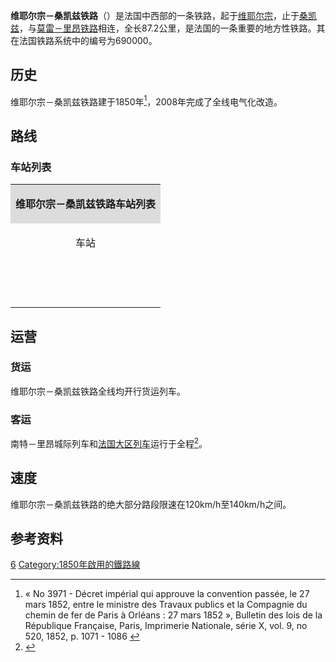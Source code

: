 {{Infobox rail system-route
|collapsed=
|box_width=
|rail_name=维耶尔宗－桑凯兹铁路<br>{{lang|fr|Ligne de Vierzon à Saincaize}}
|banner_color=
|sec_banner_color=
|logo_filename=
|image_width=
|logo_bgcolor=
|logo_note=
|image = Vierzon-Forges gare 3.jpg
|imagesize=
|caption= 维耶尔宗铁铺站
|system_map=
|mapimage_width=
|map_bgcolor=
|locale={{FRA}}
|service_type=客货共用、干线铁路
|start=[[维耶尔宗城站|维耶尔宗城站]]、[[桑凯兹站|桑凯兹站]]
|begin_operation=
|end_operation=
|operation_note=
|system_length=87.2公里
|length_in_operation=
|total_length=
|status=使用中
|line_title=线路
|lines=[[复线铁路|复线铁路]]
|stations=
|route_title=线路
|main_route=
|secondary_route=
|branch_route=
|standard=
|main_stations=[[维耶尔宗城站|维耶尔宗城站]]、[[布尔日站|布尔日站]]
|ridership=
|fleet_size=
|max_speed= 140km/h
|track_gauge={{standard gauge}}（[[标准轨|标准轨]]）
|distance_between_mainlines=
|min_radius=
|max_grade=
|block_signal=自动闭塞
|electrified=2008年
|depot=
|operator={{法国交通数据|sncf}}
|franchise=
|hq=
|key_person=
|website=
|route_map=
}}

'''维耶尔宗－桑凯兹铁路'''（{{lang-fr|Ligne de Vierzon à Saincaize}}）是法国中西部的一条铁路，起于[[维耶尔宗|维耶尔宗]]，止于[[桑凯兹-莫斯|桑凯兹]]，与[[莫雷－里昂铁路|莫雷－里昂铁路]]相连，全长87.2公里，是法国的一条重要的地方性铁路。其在法国铁路系统中的编号为690000。

==历史==

维耶尔宗－桑凯兹铁路建于1850年<ref>« No 3971 - Décret impérial qui approuve la convention passée, le 27 mars 1852, entre le ministre des Travaux publics et la Compagnie du chemin de fer de Paris à Orléans : 27 mars 1852 », Bulletin des lois de la République Française, Paris, Imprimerie Nationale, série X, vol. 9, no 520, 1852, p. 1071 - 1086 {{fr}}</ref>，2008年完成了全线电气化改造。

==路线==

===车站列表===

{| class="wikitable mw-collapsible " style="margin:1em auto 1em auto; font-size:smaller"
|colspan="5" align="center" style="background:#DCDCDC"|'''维耶尔宗－桑凯兹铁路车站列表'''
|-
!align="center" |车站
!align="center" |公里数
!align="center" |交汇路线<ref>注：对接[[奥尔良－蒙托邦铁路|奥尔良－蒙托邦铁路]]的[[维耶尔宗城站|维耶尔宗城站]]计算</ref>
!align="center" |本线停靠车种
!align="center" |可换乘交通
|-
|align="center"|{{Arret|Vierzon-Ville|[[维耶尔宗城站|维耶尔宗城站]]}}
|201.148
|[[奥尔良－蒙托邦铁路|奥尔良－蒙托邦铁路]]<br>[[维耶尔宗－圣皮埃尔代科尔铁路|维耶尔宗－圣皮埃尔代科尔铁路]]<br>
|align="center"|{{法国交通数据|ic}}<br>{{法国交通数据|ter|cvl}}<br>{{法国交通数据|ter|naq}}<br>{{法国交通数据|ter|ara}}
|{{法国交通数据|ter|cvl}}<br>{{法国交通数据/城市公共交通|维耶尔宗}}
|-
|align="center"|{{Arret|Vierzon-Forge|[[维耶尔宗铁铺站|维耶尔宗铁铺站]]}}
|204.728
|
|align="center"|{{法国交通数据|ter|cvl}}
|{{法国交通数据|ter|cvl}}
|-
|align="center"|{{Arret|Foëcy|[[福埃西站|福埃西站]]}}
|211.037
|
|align="center"|{{法国交通数据|ter|cvl}}
|{{法国交通数据|ter|cvl}}
|-
|align="center"|{{Arret|Mehun-sur-Yèvre|[[耶夫尔河畔默安站|耶夫尔河畔默安站]]}}
|216.343
|
|align="center"|{{法国交通数据|ter|cvl}}
|
|-
|align="center"|{{Arret|Marmagne|[[马尔马涅站|马尔马涅站]]}}
|223.946
|[[布尔日－米耶卡兹铁路|布尔日－米耶卡兹铁路]]↙
|align="center"|{{法国交通数据|ter|cvl}}
|
|-
|align="center"|{{Arret|Bourges|[[布尔日站|布尔日站]]}}
|232.784
|[[布尔日－米耶卡兹铁路|布尔日－米耶卡兹铁路]]↖
|align="center"|{{法国交通数据|ter|ic}}<br>{{法国交通数据|ter|cvl}}<br>{{法国交通数据|ter|ara}}
|{{法国交通数据/城市公共交通|布尔日}}
|-
|align="center"|{{Arret|Saint-Germain-du-Puy|[[圣日耳曼迪皮站|圣日耳曼迪皮站]]}}
|239.699
|
|align="center"|{{法国交通数据|ter|cvl}}
|
|-
|align="center"|{{Arret|Avord|[[阿沃尔站|阿沃尔站]]}}
|254.646
|
|align="center"|{{法国交通数据|ter|cvl}}
|
|-
|align="center"|{{Arret|Bengy|[[邦日站|邦日站]]}}
|263.074
|
|align="center"|{{法国交通数据|ter|cvl}}
|
|-
|align="center"|{{Arret|Nérondes|[[内龙德站|内龙德站]]}}
|268.891
|
|align="center"|{{法国交通数据|ter|cvl}}
|
|-
|align="center"|{{Arret|La Guerche-sur-l'Aubois|[[欧布瓦河畔拉盖尔什站|欧布瓦河畔拉盖尔什站]]}}
|281.370
|
|align="center"|{{法国交通数据|ter|cvl}}
|
|-
|align="center"|{{Arret|Saincaize|[[桑凯兹站|桑凯兹站]]}}
|291.752
|[[莫雷－里昂铁路|莫雷－里昂铁路]]
|align="center"|{{法国交通数据|ter|cvl}}<br>{{法国交通数据|ter|ara}}
|
|}

==运营==

===货运===

维耶尔宗－桑凯兹铁路全线均开行货运列车。

===客运===

南特－里昂城际列车和[[法国大区列车|法国大区列车]]运行于全程<ref>{{Cite web|url=https://www.ter.sncf.com/centre-val-de-loire/depliant/recherche|title=Télécharger une fiche horaire|accessdate=2020-07-20|author=TER Centre-Val-de-Loire|language=fr|publisher=TER Centre-Val-de-Loire|archive-url=https://web.archive.org/web/20190408130543/https://www.ter.sncf.com/centre-val-de-loire/depliant/recherche|archive-date=2019-04-08|dead-url=yes}}</ref>。

==速度==

维耶尔宗－桑凯兹铁路的绝大部分路段限速在120km/h至140km/h之间。

==参考资料==

{{Reflist}}
[[Category:法國鐵路線|6]]
[[Category:1850年啟用的鐵路線|Category:1850年啟用的鐵路線]]